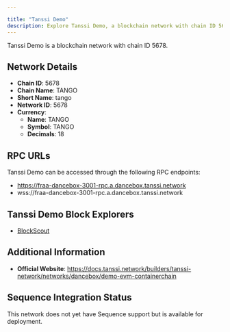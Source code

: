 ```yaml
---

title: "Tanssi Demo"
description: Explore Tanssi Demo, a blockchain network with chain ID 5678. Learn about its native currency, TANGO, and how to interact with the network.
---
```




Tanssi Demo is a blockchain network with chain ID 5678.

## Network Details

- **Chain ID**: 5678
- **Chain Name**: TANGO
- **Short Name**: tango
- **Network ID**: 5678
- **Currency**: 
  - **Name**: TANGO
  - **Symbol**: TANGO
  - **Decimals**: 18

## RPC URLs

Tanssi Demo can be accessed through the following RPC endpoints:

- https://fraa-dancebox-3001-rpc.a.dancebox.tanssi.network
- wss://fraa-dancebox-3001-rpc.a.dancebox.tanssi.network

## Tanssi Demo Block Explorers

- [BlockScout](https://3001-blockscout.a.dancebox.tanssi.network)

## Additional Information

- **Official Website**: https://docs.tanssi.network/builders/tanssi-network/networks/dancebox/demo-evm-containerchain

## Sequence Integration Status

This network does not yet have Sequence support but is available for deployment.
